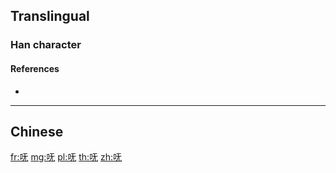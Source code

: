 {{also|嘸}}
==Translingual==

===Han character===
{{Han char|rn=30|rad=口|as=04|sn=7|four=|canj=RMKU|ids=⿰口无}}

====References====
* {{Han ref|kx=0181.191|hdz=10585.060|uh=5452|ud=21586}}

----

==Chinese==
{{zh-see|嘸}}

[[fr:呒]]
[[mg:呒]]
[[pl:呒]]
[[th:呒]]
[[zh:呒]]